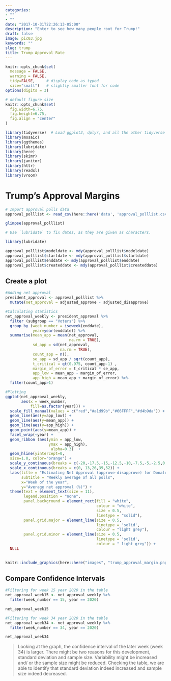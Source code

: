 ```yaml
---
categories:
- ""
- ""
date: "2017-10-31T22:26:13-05:00"
description: "Enter to see how many people root for Trump!"
draft: false
image: pic03.jpg
keywords: ""
slug: trump
title: Trump Approval Rate
---
```



```r
knitr::opts_chunk$set(
  message = FALSE, 
  warning = FALSE, 
  tidy=FALSE,     # display code as typed
  size="small")   # slightly smaller font for code
options(digits = 3)

# default figure size
knitr::opts_chunk$set(
  fig.width=6.75, 
  fig.height=6.75,
  fig.align = "center"
)
```


```r
library(tidyverse)  # Load ggplot2, dplyr, and all the other tidyverse packages
library(mosaic)
library(ggthemes)
library(lubridate)
library(here)
library(skimr)
library(janitor)
library(httr)
library(readxl)
library(vroom)
```


# Trump's Approval Margins

```r
# Import approval polls data
approval_polllist <- read_csv(here::here('data', 'approval_polllist.csv'))

glimpse(approval_polllist)

# Use `lubridate` to fix dates, as they are given as characters.

library(lubridate)

approval_polllist$modeldate <- mdy(approval_polllist$modeldate)
approval_polllist$startdate <- mdy(approval_polllist$startdate)
approval_polllist$enddate <- mdy(approval_polllist$enddate)
approval_polllist$createddate <- mdy(approval_polllist$createddate)

```

## Create a plot

```r
#Adding net approval
president_approval <- approval_polllist %>%
  mutate(net_approval = adjusted_approve - adjusted_disapprove)

#Calculating statistics
net_approval_weekly <- president_approval %>%
  filter (subgroup == "Voters") %>%
  group_by (week_number = isoweek(enddate),
            year=year(enddate)) %>% 
  summarise(mean_app = mean(net_approval,
                            na.rm = TRUE),
            sd_app = sd(net_approval,
                        na.rm = TRUE),
            count_app = n(),
            se_app = sd_app / sqrt(count_app),
            t_critical = qt(0.975, count_app-1) ,
            margin_of_error = t_critical * se_app,
            app_low = mean_app - margin_of_error,
            app_high = mean_app + margin_of_error) %>%
  filter(count_app>1)

#Plotting
ggplot(net_approval_weekly,
       aes(x = week_number,
           fill=as.factor(year))) + 
  scale_fill_manual(values = c("red","#a1d99b","#66FFFF","#d4b9da")) + 
  geom_line(aes(y=app_low)) + 
  geom_line(aes(y=mean_app)) + 
  geom_line(aes(y=app_high)) + 
  geom_point(aes(y=mean_app)) + 
  facet_wrap(~year) + 
  geom_ribbon (aes(ymin = app_low,
                   ymax = app_high),
                    alpha=0.3)  + 
  geom_hline(yintercept=0, 
  size=1.0, color="orange") +
  scale_y_continuous(breaks = c(-20,-17.5,-15,-12.5,-10,-7.5,-5,-2.5,0,2.5,5.0,7.5)) +
  scale_x_continuous(breaks = c(0, 13,26,39,52)) + 
  labs(title = "Estimating Net Approval (approve-disapprove) for Donald Trump",
       subtitle = "Weekly average of all polls",
       x="Week of the year",
       y="Average net approval (%)") + 
  theme(text = element_text(size = 11),
        legend.position = "none", 
        panel.background = element_rect(fill = "white", 
                                        colour = "white", 
                                        size = 0.5, 
                                        linetype = "solid"), 
        panel.grid.major = element_line(size = 0.5, 
                                        linetype = 'solid', 
                                        colour = "light grey"), 
        panel.grid.minor = element_line(size = 0.5, 
                                        linetype = 'solid', 
                                        colour = " light grey")) +
  NULL
    

```

```r
knitr::include_graphics(here::here("images", "trump_approval_margin.png"), error = FALSE)
```

## Compare Confidence Intervals

```r

#Filtering for week 15 year 2020 in the table
net_approval_week15 <- net_approval_weekly %>%
  filter(week_number == 15, year == 2020)

net_approval_week15

#Filtering for week 34 year 2020 in the table
net_approval_week34 <- net_approval_weekly %>%
  filter(week_number == 34, year == 2020)

net_approval_week34

```

> Looking at the graph, the confidence interval of the later week (week 34) is larger. There might be two reasons for this development, standard deviation and sample size. Variability might be increased and/ or the sample size might be reduced. Checking the table, we are able to identify that standard deviation indeed increased and sample size indeed decreased. 
